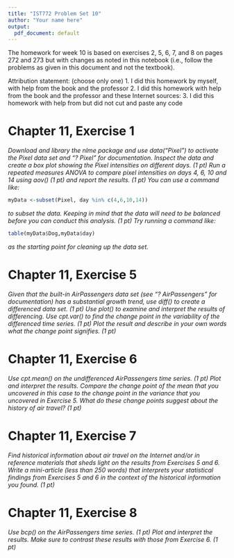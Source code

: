```yaml
---
title: "IST772 Problem Set 10"
author: "Your name here"
output:
  pdf_document: default
---
```


The homework for week 10 is based on exercises 2, 5, 6, 7, and 8 on pages 272 and 273 but with changes as noted in this notebook (i.e., follow the problems as given in this document and not the textbook). 

Attribution statement: (choose only one)
1. I did this homework by myself, with help from the book and the professor
2. I did this homework with help from the book and the professor and these Internet sources:
3. I did this homework with help from <Name of another student> but did not cut and paste any code

# Chapter 11, Exercise 1

_Download and library the nlme package and use data("Pixel") to activate the Pixel data set and "? Pixel" for documentation. Inspect the data and create a box plot showing the Pixel intensities on different days. (1 pt) Run a repeated measures ANOVA to compare pixel intensities on days 4, 6, 10 and 14 using aov() (1 pt) and report the results. (1 pt) You can use a command like:_

```r
myData <-subset(Pixel, day %in% c(4,6,10,14))
```

_to subset the data. Keeping in mind that the data will need to be balanced before you can conduct this analysis. (1 pt) Try running a command like:_

```r
table(myData$Dog,myData$day)
```

_as the starting point for cleaning up the data set._

# Chapter 11, Exercise 5

_Given that the built-in AirPassengers data set (see "? AirPassengers" for documentation) has a substantial growth trend, use diff() to create a differenced data set. (1 pt) Use plot() to examine and interpret the results of differencing. Use cpt.var() to find the change point in the variability of the differenced time series. (1 pt) Plot the result and describe in your own words what the change point signifies. (1 pt)_

# Chapter 11, Exercise 6

_Use cpt.mean() on the undifferenced AirPassengers time series. (1 pt) Plot and interpret the results. Compare the change point of the mean that you uncovered in this case to the change point in the variance that you uncovered in Exercise 5. What do these change points suggest about the history of air travel? (1 pt)_

# Chapter 11, Exercise 7

_Find historical information about air travel on the Internet and/or in reference materials that sheds light on the results from Exercises 5 and 6. Write a mini-article (less than 250 words) that interprets your statistical findings from Exercises 5 and 6 in the context of the historical information you found. (1 pt)_

# Chapter 11, Exercise 8

_Use bcp() on the AirPassengers time series. (1 pt) Plot and interpret the results. Make sure to contrast these results with those from Exercise 6. (1 pt)_
